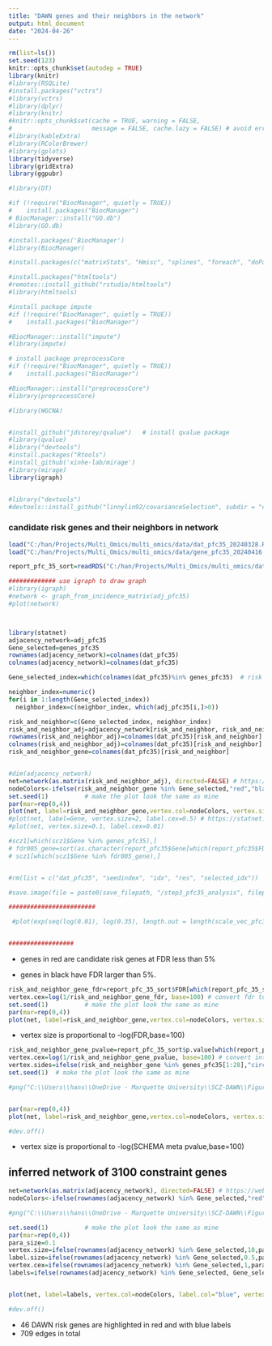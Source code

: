 ---
title: "DAWN genes and their neighbors in the network"
output: html_document
date: "2024-04-26"
---

```{r, echo=F, warning=F, message=F, eval=T}
rm(list=ls())
set.seed(123)
knitr::opts_chunk$set(autodep = TRUE)
library(knitr)
#library(RSQLite)
#install.packages("vctrs")
#library(vctrs)
#library(dplyr)
#library(knitr)
#knitr::opts_chunk$set(cache = TRUE, warning = FALSE, 
#                      message = FALSE, cache.lazy = FALSE) # avoid error of long vectors https://stackoverflow.com/questions/39417003/long-vectors-not-supported-yet-error-in-rmd-but-not-in-r-script 
#library(kableExtra)
#library(RColorBrewer)
#library(gplots)
library(tidyverse)
library(gridExtra)
library(ggpubr)
```


```{r, echo=F, message=F, warning=F, eval=F}
#library(DT)

#if (!require("BiocManager", quietly = TRUE))
#    install.packages("BiocManager")
# BiocManager::install("GO.db")
#library(GO.db)

#install.packages('BiocManager')
#library(BiocManager)

#install.packages(c("matrixStats", "Hmisc", "splines", "foreach", "doParallel", "fastcluster", "dynamicTreeCut", "survival"))

#install.packages("htmltools")
#remotes::install_github("rstudio/htmltools")
#library(htmltools)

#install package impute 
#if (!require("BiocManager", quietly = TRUE))
#    install.packages("BiocManager")

#BiocManager::install("impute")
#library(impute)

# install package preprocessCore
#if (!require("BiocManager", quietly = TRUE))
#    install.packages("BiocManager")

#BiocManager::install("preprocessCore")
#library(preprocessCore)

#library(WGCNA)


#install_github("jdstorey/qvalue")   # install qvalue package 
#library(qvalue)
#library("devtools")
#install.packages("Rtools")
#install_github('xinhe-lab/mirage')
#library(mirage)
library(igraph)


#library("devtools")
#devtools::install_github("linnylin92/covarianceSelection", subdir = "covarianceSelection")


```





### candidate risk genes and their neighbors in network 

```{r, echo=F, message=F, warning=F, eval=T}

load("C:/han/Projects/Multi_Omics/multi_omics/data/dat_pfc35_20240328.RData")
load("C:/han/Projects/Multi_Omics/multi_omics/data/gene_pfc35_20240416.RData") # load adj_pfc35

report_pfc_35_sort=readRDS("C:/han/Projects/Multi_Omics/multi_omics/data/gene_pfc35_sort_20240425.rds")

############# use igraph to draw graph
#library(igraph)
#network <- graph_from_incidence_matrix(adj_pfc35)
#plot(network)



library(statnet)
adjacency_network=adj_pfc35
Gene_selected=genes_pfc35
rownames(adjacency_network)=colnames(dat_pfc35)
colnames(adjacency_network)=colnames(dat_pfc35)

Gene_selected_index=which(colnames(dat_pfc35)%in% genes_pfc35)  # risk gene index in original data

neighbor_index=numeric()
for(i in 1:length(Gene_selected_index))
  neighbor_index=c(neighbor_index, which(adj_pfc35[i,]>0))

risk_and_neighbor=c(Gene_selected_index, neighbor_index)
risk_and_neighbor_adj=adjacency_network[risk_and_neighbor, risk_and_neighbor]
rownames(risk_and_neighbor_adj)=colnames(dat_pfc35)[risk_and_neighbor]
colnames(risk_and_neighbor_adj)=colnames(dat_pfc35)[risk_and_neighbor]
risk_and_neighbor_gene=colnames(dat_pfc35)[risk_and_neighbor]


#dim(adjacency_network)
net=network(as.matrix(risk_and_neighbor_adj), directed=FALSE) # https://web.stanford.edu/class/bios221/labs/networks/lab_7_networks.html
nodeColors<-ifelse(risk_and_neighbor_gene %in% Gene_selected,"red","black")
set.seed(1)          # make the plot look the same as mine
par(mar=rep(0,4))
plot(net, label=risk_and_neighbor_gene,vertex.col=nodeColors, vertex.size=15, label.cex=0.55) # https://statnet.org/workshop-intro-sna-tools/
#plot(net, label=Gene, vertex.size=2, label.cex=0.5) # https://statnet.org/workshop-intro-sna-tools/
#plot(net, vertex.size=0.1, label.cex=0.01)

#scz1[which(scz1$Gene %in% genes_pfc35),]
# fdr005_gene=sort(as.character(report_pfc35$Gene[which(report_pfc35$FDR <= 0.05)]))
# scz1[which(scz1$Gene %in% fdr005_gene),]


#rm(list = c("dat_pfc35", "seedindex", "idx", "res", "selected_idx"))

#save.image(file = paste0(save_filepath, "/step3_pfc35_analysis", filepath_suffix, ".RData"))

########################

 #plot(exp(seq(log(0.01), log(0.35), length.out = length(scale_vec_pfc35))), scale_vec_pfc35)


##################
```

* genes in red are candidate risk genes at FDR less than 5%

* genes in black have FDR larger than 5%. 



```{r, echo=F, message=F, warning=F}
risk_and_neighbor_gene_fdr=report_pfc_35_sort$FDR[which(report_pfc_35_sort$Gene%in%risk_and_neighbor_gene)]
vertex.cex=log(1/risk_and_neighbor_gene_fdr, base=100) # convert fdr to vertex size 
set.seed(1)          # make the plot look the same as mine
par(mar=rep(0,4))
plot(net, label=risk_and_neighbor_gene,vertex.col=nodeColors, vertex.size=15, label.cex=0.45, vertex.cex=vertex.cex)
```

* vertex size is proportional to -log(FDR,base=100)

```{r, echo=F, message=F, warning=F}
risk_and_neighbor_gene_pvalue=report_pfc_35_sort$p.value[which(report_pfc_35_sort$Gene%in%risk_and_neighbor_gene)]
vertex.cex=log(1/risk_and_neighbor_gene_pvalue, base=100) # convert into to vertex size 
vertex.sides=ifelse(risk_and_neighbor_gene %in% genes_pfc35[1:28],"circle","square")
set.seed(1)  # make the plot look the same as mine

#png("C:\\Users\\hans\\OneDrive - Marquette University\\SCZ-DAWN\\Figures\\DAWN_genes_network.png")


par(mar=rep(0,4))
plot(net, label=risk_and_neighbor_gene,vertex.col=nodeColors, vertex.size=15, label.cex=0.45, vertex.cex=vertex.cex) # how to add vertex shapes e.g. SCHEMA FDR genes in circle, DAWN new genes in square? 

#dev.off()

```


* vertex size is proportional to -log(SCHEMA meta pvalue,base=100)


## inferred network of 3100 constraint genes 


```{r, echo=F, message=F, warning=F}
net=network(as.matrix(adjacency_network), directed=FALSE) # https://web.stanford.edu/class/bios221/labs/networks/lab_7_networks.html
nodeColors<-ifelse(rownames(adjacency_network) %in% Gene_selected,"red","black")

#png("C:\\Users\\hans\\OneDrive - Marquette University\\SCZ-DAWN\\Figures\\Constraint_genes_network.png")

set.seed(1)          # make the plot look the same as mine
par(mar=rep(0,4))
para_size=0.1
vertex.size=ifelse(rownames(adjacency_network) %in% Gene_selected,10,para_size)
label.size=ifelse(rownames(adjacency_network) %in% Gene_selected,0.5,para_size)
vertex.cex=ifelse(rownames(adjacency_network) %in% Gene_selected,1,para_size)
labels=ifelse(rownames(adjacency_network) %in% Gene_selected, Gene_selected,"")


plot(net, label=labels, vertex.col=nodeColors, label.col="blue", vertex.size=vertex.size, label.cex=label.size, vertex.cex=vertex.cex) # vextex.cex control the vertex size

#dev.off()
```
* 46 DAWN risk genes are highlighted in red and with blue labels  
* 709 edges in total 

